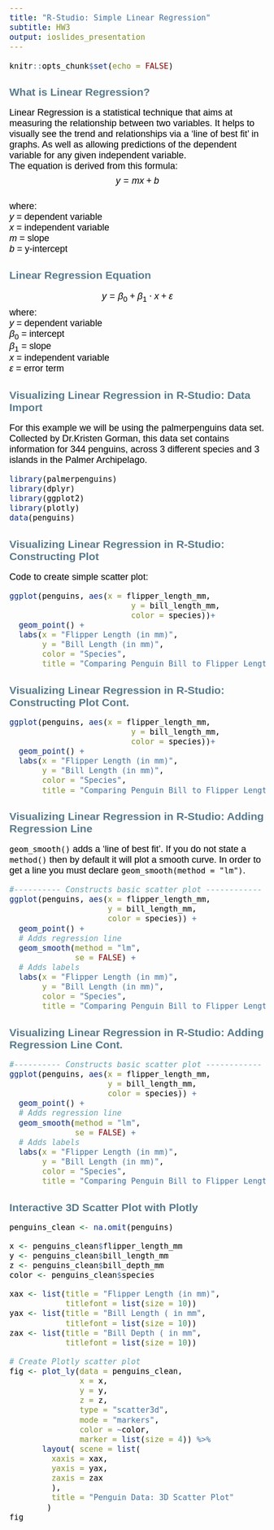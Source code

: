 ---
title: "R-Studio: Simple Linear Regression"
subtitle: HW3
output: ioslides_presentation
---

<style type="text/css">
body p, div,h3, h4, h5 {
color: black;
font-family: 'Karla',sans-serif;
font-size: 18px;
}
slides > slide.title-slide hgroup h1 {
font-family:'Montserrat', sans-serif;
color: #597B8D;
}

h2 {
font-family: 'Montserrat', sans-serif;
color: #597B8D;
}

pre {
  font-size: 18px; /* Adjust the font size as needed */
}

</style> 
<!-- end of defining font in various parts of slides -->


```{r setup, include=FALSE}
knitr::opts_chunk$set(echo = FALSE)
```

## What is Linear Regression?

Linear Regression is a statistical technique that aims at measuring the relationship between two variables. It helps to visually see the trend and relationships via a 'line of best fit' in graphs. As well as allowing predictions of the dependent variable for any given independent variable. <br>
The equation is derived from this formula: <br>
$$ y = mx+b $$ <br>
where: <br>
$y$ = dependent variable <br>
$x$ = independent variable <br>
$m$ = slope <br>
$b$ = y-intercept <br>


## Linear Regression Equation

$$ y = \beta_0 + \beta_1 \cdot x + \varepsilon $$
where: <br>
$y$ = dependent variable <br>
$\beta_0$ = intercept <br>
$\beta_1$ = slope <br>
$x$ = independent variable <br>
$\varepsilon$ = error term <br>

## Visualizing Linear Regression in R-Studio: Data Import

For this example we will be using the palmerpenguins data set. Collected by Dr.Kristen Gorman, this data set contains information for 344 penguins, across 3 different species and 3 islands in the Palmer Archipelago.

```{r cars, echo = TRUE, message = FALSE, warning=FALSE}

library(palmerpenguins)
library(dplyr)
library(ggplot2)
library(plotly)
data(penguins)


```

## Visualizing Linear Regression in R-Studio: Constructing Plot

Code to create simple scatter plot:

```{r, echo = TRUE, eval = FALSE , warning = FALSE, message = FALSE}
ggplot(penguins, aes(x = flipper_length_mm,
                          y = bill_length_mm,
                          color = species))+
  geom_point() +
  labs(x = "Flipper Length (in mm)",
       y = "Bill Length (in mm)",
       color = "Species",
       title = "Comparing Penguin Bill to Flipper Length")
```

## Visualizing Linear Regression in R-Studio: Constructing Plot Cont.

```{r, echo = FALSE, warning = FALSE, message = FALSE}
ggplot(penguins, aes(x = flipper_length_mm,
                          y = bill_length_mm,
                          color = species))+
  geom_point() +
  labs(x = "Flipper Length (in mm)",
       y = "Bill Length (in mm)",
       color = "Species",
       title = "Comparing Penguin Bill to Flipper Length")
```


## Visualizing Linear Regression in R-Studio: Adding Regression Line
`geom_smooth()` adds a 'line of best fit'. If you do not state a `method()`
then by default it will plot a smooth curve. In order to get a line you 
must declare `geom_smooth(method = "lm")`.
```{r, echo = TRUE, eval = FALSE, warning = FALSE, message = FALSE}
#---------- Constructs basic scatter plot ------------
ggplot(penguins, aes(x = flipper_length_mm,
                     y = bill_length_mm,
                     color = species)) +
  geom_point() +
  # Adds regression line
  geom_smooth(method = "lm",
              se = FALSE) +
  # Adds labels 
  labs(x = "Flipper Length (in mm)",
       y = "Bill Length (in mm)",
       color = "Species",
       title = "Comparing Penguin Bill to Flipper Length")
```


## Visualizing Linear Regression in R-Studio: Adding Regression Line Cont.

```{r, echo = FALSE, warning = FALSE, message = FALSE}
#---------- Constructs basic scatter plot ------------
ggplot(penguins, aes(x = flipper_length_mm,
                     y = bill_length_mm,
                     color = species)) +
  geom_point() +
  # Adds regression line
  geom_smooth(method = "lm",
              se = FALSE) +
  # Adds labels 
  labs(x = "Flipper Length (in mm)",
       y = "Bill Length (in mm)",
       color = "Species",
       title = "Comparing Penguin Bill to Flipper Length")

```


## Interactive  3D Scatter Plot with Plotly

```{r}
penguins_clean <- na.omit(penguins)

x <- penguins_clean$flipper_length_mm
y <- penguins_clean$bill_length_mm
z <- penguins_clean$bill_depth_mm
color <- penguins_clean$species

xax <- list(title = "Flipper Length (in mm)",
            titlefont = list(size = 10))
yax <- list(title = "Bill Length ( in mm",
            titlefont = list(size = 10))
zax <- list(title = "Bill Depth ( in mm",
            titlefont = list(size = 10))

# Create Plotly scatter plot
fig <- plot_ly(data = penguins_clean,
               x = x,
               y = y,
               z = z,
               type = "scatter3d",
               mode = "markers",
               color = ~color,
               marker = list(size = 4)) %>%
       layout( scene = list( 
         xaxis = xax,
         yaxis = yax,
         zaxis = zax 
         ),
         title = "Penguin Data: 3D Scatter Plot"
        )
fig

```



